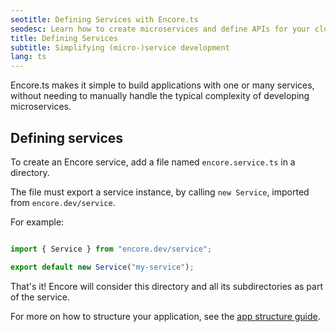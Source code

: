 ```yaml
---
seotitle: Defining Services with Encore.ts
seodesc: Learn how to create microservices and define APIs for your cloud backend application using TypeScript and Encore. The easiest way of building cloud backends.
title: Defining Services
subtitle: Simplifying (micro-)service development
lang: ts
---
```


Encore.ts makes it simple to build applications with one or many services, without needing to manually handle the typical complexity of developing microservices.

## Defining services

To create an Encore service, add a file named `encore.service.ts` in a directory.

The file must export a service instance, by calling `new Service`, imported from `encore.dev/service`.

For example:

```ts

import { Service } from "encore.dev/service";

export default new Service("my-service");
```

That's it! Encore will consider this directory and all its subdirectories as part of the service.

For more on how to structure your application, see the [app structure guide](/docs/ts/develop/app-structure).
